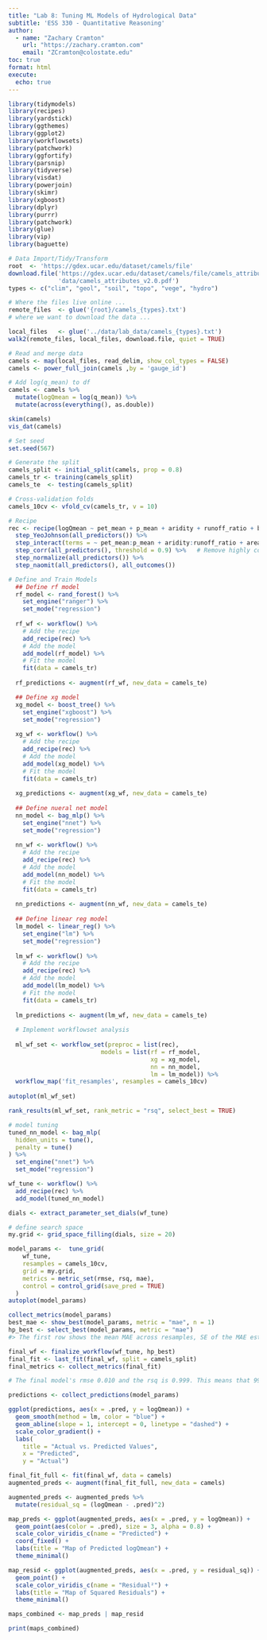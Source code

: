 ```yaml
---
title: "Lab 8: Tuning ML Models of Hydrological Data"
subtitle: 'ESS 330 - Quantitative Reasoning'
author:
  - name: "Zachary Cramton"
    url: "https://zachary.cramton.com"
    email: "ZCramton@colostate.edu"
toc: true
format: html
execute:
  echo: true
---
```

```r
library(tidymodels)
library(recipes)
library(yardstick)
library(ggthemes)
library(ggplot2)
library(workflowsets)
library(patchwork)
library(ggfortify)
library(parsnip)
library(tidyverse)
library(visdat)
library(powerjoin)
library(skimr)
library(xgboost)
library(dplyr)
library(purrr)
library(patchwork)
library(glue)
library(vip)
library(baguette)

# Data Import/Tidy/Transform	
root  <- 'https://gdex.ucar.edu/dataset/camels/file'
download.file('https://gdex.ucar.edu/dataset/camels/file/camels_attributes_v2.0.pdf', 
              'data/camels_attributes_v2.0.pdf')
types <- c("clim", "geol", "soil", "topo", "vege", "hydro")

# Where the files live online ...
remote_files  <- glue('{root}/camels_{types}.txt')
# where we want to download the data ...

local_files   <- glue('../data/lab_data/camels_{types}.txt')
walk2(remote_files, local_files, download.file, quiet = TRUE)

# Read and merge data
camels <- map(local_files, read_delim, show_col_types = FALSE) 
camels <- power_full_join(camels ,by = 'gauge_id') 

# Add log(q_mean) to df
camels <- camels %>% 
  mutate(logQmean = log(q_mean)) %>% 
  mutate(across(everything(), as.double))

skim(camels)
vis_dat(camels)

```

```r
# Set seed
set.seed(567)

# Generate the split
camels_split <- initial_split(camels, prop = 0.8)
camels_tr <- training(camels_split)
camels_te  <- testing(camels_split)

# Cross-validation folds
camels_10cv <- vfold_cv(camels_tr, v = 10)

# Recipe
rec <- recipe(logQmean ~ pet_mean + p_mean + aridity + runoff_ratio + baseflow_index + slope_mean + area_geospa_fabric, data = camels_tr) %>% 
  step_YeoJohnson(all_predictors()) %>% 
  step_interact(terms = ~ pet_mean:p_mean + aridity:runoff_ratio + area_geospa_fabric:slope_mean) %>% 
  step_corr(all_predictors(), threshold = 0.9) %>%   # Remove highly correlated predictors to avoid multicollinearity.
  step_normalize(all_predictors()) %>% 
  step_naomit(all_predictors(), all_outcomes())

# Define and Train Models
  ## Define rf model
  rf_model <- rand_forest() %>% 
    set_engine("ranger") %>% 
    set_mode("regression")
  
  rf_wf <- workflow() %>%
    # Add the recipe
    add_recipe(rec) %>%
    # Add the model
    add_model(rf_model) %>%
    # Fit the model
    fit(data = camels_tr)
   
  rf_predictions <- augment(rf_wf, new_data = camels_te) 

  ## Define xg model
  xg_model <- boost_tree() %>% 
    set_engine("xgboost") %>% 
    set_mode("regression")
  
  xg_wf <- workflow() %>%
    # Add the recipe
    add_recipe(rec) %>%
    # Add the model
    add_model(xg_model) %>%
    # Fit the model
    fit(data = camels_tr)
  
  xg_predictions <- augment(xg_wf, new_data = camels_te)
  
  ## Define nueral net model
  nn_model <- bag_mlp() %>% 
    set_engine("nnet") %>% 
    set_mode("regression")
  
  nn_wf <- workflow() %>%
    # Add the recipe
    add_recipe(rec) %>%
    # Add the model
    add_model(nn_model) %>%
    # Fit the model
    fit(data = camels_tr)
  
  nn_predictions <- augment(nn_wf, new_data = camels_te)
  
  ## Define linear reg model
  lm_model <- linear_reg() %>% 
    set_engine("lm") %>% 
    set_mode("regression")
  
  lm_wf <- workflow() %>%
    # Add the recipe
    add_recipe(rec) %>%
    # Add the model
    add_model(lm_model) %>%
    # Fit the model
    fit(data = camels_tr)
  
  lm_predictions <- augment(lm_wf, new_data = camels_te) 
  
  # Implement workflowset analysis
  
  ml_wf_set <- workflow_set(preproc = list(rec),
                          models = list(rf = rf_model, 
                                        xg = xg_model, 
                                        nn = nn_model, 
                                        lm = lm_model)) %>%
  workflow_map('fit_resamples', resamples = camels_10cv) 
  
autoplot(ml_wf_set)

rank_results(ml_wf_set, rank_metric = "rsq", select_best = TRUE)
```

```r
# model tuning
tuned_nn_model <- bag_mlp(
  hidden_units = tune(), 
  penalty = tune()
) %>%
  set_engine("nnet") %>%
  set_mode("regression")

wf_tune <- workflow() %>% 
  add_recipe(rec) %>% 
  add_model(tuned_nn_model)

dials <- extract_parameter_set_dials(wf_tune)

# define search space
my.grid <- grid_space_filling(dials, size = 20)

model_params <-  tune_grid(
    wf_tune,
    resamples = camels_10cv,
    grid = my.grid,
    metrics = metric_set(rmse, rsq, mae),
    control = control_grid(save_pred = TRUE)
  )
autoplot(model_params)

collect_metrics(model_params)
best_mae <- show_best(model_params, metric = "mae", n = 1)
hp_best <- select_best(model_params, metric = "mae")
#> The first row shows the mean MAE across resamples, SE of the MAE estimate, # of resamples, and mean SE. Penalty is the best hyperparameter set for this model. 

final_wf <- finalize_workflow(wf_tune, hp_best)
final_fit <- last_fit(final_wf, split = camels_split)
final_metrics <- collect_metrics(final_fit)

# The final model's rmse 0.010 and the rsq is 0.999. This means that 99.9% of the variance is explained by the model. This is an excellent number and result. The rmse is the average prediction error, and this percentage is ~1% which is quite good. This model is very good, but may be less efficient than more simple models which are less demanding computationally with worse but still acceptable values for rsq and rmse.

predictions <- collect_predictions(model_params)

ggplot(predictions, aes(x = .pred, y = logQmean)) +
  geom_smooth(method = lm, color = "blue") +
  geom_abline(slope = 1, intercept = 0, linetype = "dashed") +
  scale_color_gradient() +
  labs(
    title = "Actual vs. Predicted Values", 
    x = "Predicted", 
    y = "Actual")

final_fit_full <- fit(final_wf, data = camels)
augmented_preds <- augment(final_fit_full, new_data = camels)

augmented_preds <- augmented_preds %>% 
  mutate(residual_sq = (logQmean - .pred)^2)

map_preds <- ggplot(augmented_preds, aes(x = .pred, y = logQmean)) +
  geom_point(aes(color = .pred), size = 3, alpha = 0.8) +
  scale_color_viridis_c(name = "Predicted") +
  coord_fixed() +
  labs(title = "Map of Predicted logQmean") +
  theme_minimal()

map_resid <- ggplot(augmented_preds, aes(x = .pred, y = residual_sq)) +
  geom_point() +
  scale_color_viridis_c(name = "Residual²") +
  labs(title = "Map of Squared Residuals") +
  theme_minimal()

maps_combined <- map_preds | map_resid

print(maps_combined)

```

